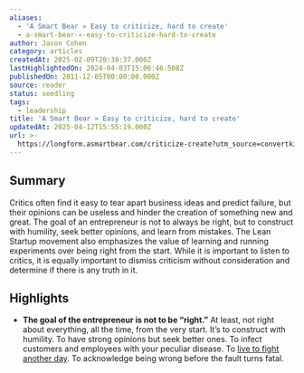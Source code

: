 ```yaml
---
aliases:
  - 'A Smart Bear » Easy to criticize, hard to create'
  - a-smart-bear-»-easy-to-criticize-hard-to-create
author: Jason Cohen
category: articles
createdAt: 2025-02-09T20:38:37.000Z
lastHighlightedOn: 2024-04-03T15:06:46.508Z
publishedOn: 2011-12-05T00:00:00.000Z
source: reader
status: seedling
tags:
  - leadership
title: 'A Smart Bear » Easy to criticize, hard to create'
updatedAt: 2025-04-12T15:55:19.000Z
url: >-
  https://longform.asmartbear.com/criticize-create?utm_source=convertkit&utm_medium=email&utm_campaign=asmartbear_newsletter
---
```

## Summary

Critics often find it easy to tear apart business ideas and predict failure, but their opinions can be useless and hinder the creation of something new and great. The goal of an entrepreneur is not to always be right, but to construct with humility, seek better opinions, and learn from mistakes. The Lean Startup movement also emphasizes the value of learning and running experiments over being right from the start. While it is important to listen to critics, it is equally important to dismiss criticism without consideration and determine if there is any truth in it.

## Highlights

- **The goal of the entrepreneur is not to be “right.”** At least, not right about everything, all the time, from the very start.
  It’s to construct with humility. To have strong opinions but seek better ones. To infect customers and employees with your peculiar disease. To [live to fight another day](https://blog.asmartbear.com/underbelly-what-haughty-startup-bloggers-dont-tell-you.html?utm_source=longform.asmartbear.com&utm_campaign=longform.asmartbear.com&utm_medium=post). To acknowledge being wrong before the fault turns fatal.
